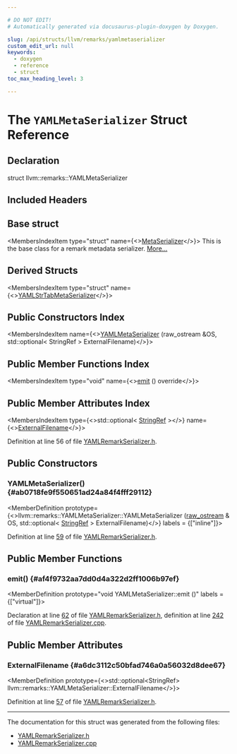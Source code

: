 ```yaml
---

# DO NOT EDIT!
# Automatically generated via docusaurus-plugin-doxygen by Doxygen.

slug: /api/structs/llvm/remarks/yamlmetaserializer
custom_edit_url: null
keywords:
  - doxygen
  - reference
  - struct
toc_max_heading_level: 3

---
```





# The `YAMLMetaSerializer` Struct Reference

<DoxygenPage pluginConfig={pluginConfig}>



## Declaration

<CodeBlock>struct llvm::remarks::YAMLMetaSerializer</CodeBlock>

## Included Headers

<IncludesList>
<IncludesListItem
  filePath="llvm/Remarks/YAMLRemarkSerializer.h"
  permalink="/docs/api/files/include/include/llvm/include/llvm/remarks/yamlremarkserializer-h"
  isLocal="true" />
</IncludesList>

## Base struct

<MembersIndex>

<MembersIndexItem
  type="struct"
  name={<><a href="/docs/api/structs/llvm/remarks/metaserializer">MetaSerializer</a></>}>
This is the base class for a remark metadata serializer. <a href="/docs/api/structs/llvm/remarks/metaserializer/#details">More...</a>
</MembersIndexItem>

</MembersIndex>

## Derived Structs

<MembersIndex>

<MembersIndexItem
  type="struct"
  name={<><a href="/docs/api/structs/llvm/remarks/yamlstrtabmetaserializer">YAMLStrTabMetaSerializer</a></>}>
</MembersIndexItem>

</MembersIndex>

## Public Constructors Index

<MembersIndex>

<MembersIndexItem
  name={<><a href="#ab0718fe9f550651ad24a84f4fff29112">YAMLMetaSerializer</a> (raw&#95;ostream &amp;OS, std::optional&lt; StringRef &gt; ExternalFilename)</>}>
</MembersIndexItem>

</MembersIndex>

## Public Member Functions Index

<MembersIndex>

<MembersIndexItem
  type="void"
  name={<><a href="#af4f9732aa7dd0d4a322d2ff1006b97ef">emit</a> () override</>}>
</MembersIndexItem>

</MembersIndex>

## Public Member Attributes Index

<MembersIndex>

<MembersIndexItem
  type={<>std::optional&lt; <a href="/docs/api/classes/llvm/stringref">StringRef</a> &gt;</>}
  name={<><a href="#a6dc3112c50bfad746a0a56032d8dee67">ExternalFilename</a></>}>
</MembersIndexItem>

</MembersIndex>


Definition at line 56 of file <a href="/docs/api/files/include/include/llvm/include/llvm/remarks/yamlremarkserializer-h">YAMLRemarkSerializer.h</a>.

<SectionDefinition>

## Public Constructors

### YAMLMetaSerializer() {#ab0718fe9f550651ad24a84f4fff29112}

<MemberDefinition
  prototype={<>llvm::remarks::YAMLMetaSerializer::YAMLMetaSerializer (<a href="/docs/api/classes/llvm/raw-ostream">raw&#95;ostream</a> &amp; OS, std::optional&lt; <a href="/docs/api/classes/llvm/stringref">StringRef</a> &gt; ExternalFilename)</>}
  labels = {["inline"]}>

Definition at line <a href="/docs/api/files/include/include/llvm/include/llvm/remarks/yamlremarkserializer-h/#l00059">59</a> of file <a href="/docs/api/files/include/include/llvm/include/llvm/remarks/yamlremarkserializer-h">YAMLRemarkSerializer.h</a>.
</MemberDefinition>

</SectionDefinition>

<SectionDefinition>

## Public Member Functions

### emit() {#af4f9732aa7dd0d4a322d2ff1006b97ef}

<MemberDefinition
  prototype="void YAMLMetaSerializer::emit ()"
  labels = {["virtual"]}>

Declaration at line <a href="/docs/api/files/include/include/llvm/include/llvm/remarks/yamlremarkserializer-h/#l00062">62</a> of file <a href="/docs/api/files/include/include/llvm/include/llvm/remarks/yamlremarkserializer-h">YAMLRemarkSerializer.h</a>, definition at line <a href="/docs/api/files/lib/lib/remarks/yamlremarkserializer-cpp/#l00242">242</a> of file <a href="/docs/api/files/lib/lib/remarks/yamlremarkserializer-cpp">YAMLRemarkSerializer.cpp</a>.
</MemberDefinition>

</SectionDefinition>

<SectionDefinition>

## Public Member Attributes

### ExternalFilename {#a6dc3112c50bfad746a0a56032d8dee67}

<MemberDefinition
  prototype={<>std::optional&lt;StringRef&gt; llvm::remarks::YAMLMetaSerializer::ExternalFilename</>}>

Definition at line <a href="/docs/api/files/include/include/llvm/include/llvm/remarks/yamlremarkserializer-h/#l00057">57</a> of file <a href="/docs/api/files/include/include/llvm/include/llvm/remarks/yamlremarkserializer-h">YAMLRemarkSerializer.h</a>.
</MemberDefinition>

</SectionDefinition>

<hr/>

The documentation for this struct was generated from the following files:

<ul>
<li><a href="/docs/api/files/include/include/llvm/include/llvm/remarks/yamlremarkserializer-h">YAMLRemarkSerializer.h</a></li>
<li><a href="/docs/api/files/lib/lib/remarks/yamlremarkserializer-cpp">YAMLRemarkSerializer.cpp</a></li>
</ul>

</DoxygenPage>
